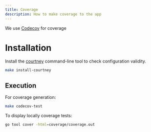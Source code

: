 ```yaml
---
title: Coverage
description: How to make coverage to the app
---
```


We use [Codecov](https://about.codecov.io/) for coverage

# Installation

Install the [courtney](https://github.com/DemerzelSolutions/courtney) command-line tool to check configuration validity.

```bash
make install-courtney
```

## Execution

For coverage generation:

```bash
make codecov-test
```

To display locally coverage tests:

```bash
go tool cover -html=coverage/coverage.out
```
